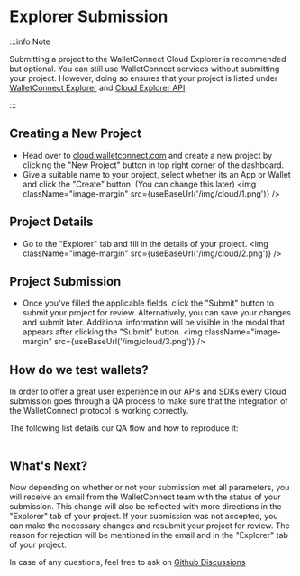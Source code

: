 
# Explorer Submission

:::info Note

Submitting a project to the WalletConnect Cloud Explorer is recommended but optional. You can still use WalletConnect services without submitting your project.
However, doing so ensures that your project is listed under [WalletConnect Explorer](https://walletconnect.com/explorer?utm_source=walletconnect-docs&utm_medium=cloud&utm_campaign=explorer-submission) and [Cloud Explorer API](./explorer.md).

:::

## Creating a New Project

- Head over to [cloud.walletconnect.com](https://cloud.walletconnect.com/) and create a new project by clicking the "New Project" button in top right corner of the dashboard.
- Give a suitable name to your project, select whether its an App or Wallet and click the "Create" button. (You can change this later)
  <img className="image-margin" src={useBaseUrl('/img/cloud/1.png')} />

## Project Details

- Go to the "Explorer" tab and fill in the details of your project.
  <img className="image-margin" src={useBaseUrl('/img/cloud/2.png')} />

<Table
  headers={['Field', 'Description', 'Required']}
  data={[
    {
      field: 'Name',
      description: 'The name to display in the explorer',
      required: 'yes'
    },
    {
      field: 'Description',
      description: 'A short description explaining your project (dapp/wallet)',
      required: 'yes'
    },
    {
      field: 'Type',
      description: 'Whether your project is a dapp or a wallet',
      required: 'yes'
    },
    {
      field: 'Category',
      description:
        'Appropriate category for your project. This field is dependent on the type of your project',
      required: 'yes'
    },
    {
      field: 'Homepage',
      description: 'The URL of your project',
      required: 'yes'
    },
    {
      field: 'Web App',
      description: 'The URL of your web app. This field is only applicable for dapps',
      required: 'yes'
    },
    {
      field: 'Supports Sign v2',
      description:
        'Indicates v2 support for WalletConnect Sign SDK. Detailed testing instructions are provided in the explorer submission form',
      required: 'yes'
    },
    {
      field: 'Supports Auth v1',
      description:
        'Indicates v1 support for WalletConnect Auth SDK. Detailed testing instructions are provided in the explorer submission form',
      required: 'yes'
    },
    {
      field: 'Chains',
      description: 'Chains supported by your project',
      required: 'yes'
    },
    {
      field: 'Logo',
      description:
        'The logo of your project. Further requirements are provided in the explorer submission form',
      required: 'yes'
    },
    {
      field: 'Testing Instructions',
      description: 'Instructions on how to test your WalletConnect Integration',
      required: 'yes'
    },
    {
      field: 'Download Links',
      description: 'Links to download your project (if applicable)',
      required: 'no'
    },
    {
      field: 'Mobile Linking',
      description:
        'Required for mobile wallets targeting Web3modal. Deep Link is recommended over Universal Link',
      required: 'no'
    },
    {
      field: 'Desktop Linking',
      description: 'Required for desktop wallets targeting Web3modal.',
      required: 'no'
    },
    {
      field: 'Injected Wallet Identifiers',
      description:
        'Required for injected wallets targeting Web3modal. RDNS (from EIP-6963 metadata) is recommended over Provider Flags(Legacy)',
      required: 'no'
    },
    {
      field: 'Metadata',
      description: 'User facing UI metadata for your project. Only Short Name is required.',
      required: 'no'
    }
  ]}
/>

## Project Submission

- Once you've filled the applicable fields, click the "Submit" button to submit your project for review. Alternatively, you can save your changes and submit later. Additional information will be visible in the modal that appears after clicking the "Submit" button.
  <img className="image-margin" src={useBaseUrl('/img/cloud/3.png')} />

## How do we test wallets?

In order to offer a great user experience in our APIs and SDKs every Cloud submission goes through a QA process to make sure that the integration of the WalletConnect protocol is working correctly.

The following list details our QA flow and how to reproduce it:

<Table
  headers={['Test Case', 'Steps', 'Expected Results']}
  data={[
    {
      testCase: 'Set Up',
      steps: `1. Download the wallet
              2. Install the wallet app
              3. Sign up for an account with the wallet app
              4. Create one or more accounts`,
      expectedResults: `1. N/A
                        2. The app is installed
                        3. I have an account
                        4. I have one or more accounts`
    },
    {
      testCase: 'Connect to dapp via web browser',
      steps: `1. Open the WalletConnect connection page https://evmtest.walletconnect.com from a PC
              2. Press on the “Connect Wallet” button and select the “WalletConnect” option.
              3. Open the wallet app and use the scan QR option to connect.
              4. Accept on the wallet the connection request`,
      expectedResults: `1. The app has been correctly set-up
                        2. A modal with wallet options is opened
                        3. A QR code is shown on the website and the wallet is able to scan it.
                        4. The connection is successfully established. The wallet data is now shown in the website.`
    },
    {
      testCase: 'Supporting personal_sign',
      steps: `1. Once the wallet is connected a card with the personal_sign label will show up
              2. Press the “Sign Message” button on the card.
              3. Accept the signature request on the wallet.`,
      expectedResults: `1. N/A
                        2. A modal should popup on the wallet app requesting for a signature.
                        3. Once accepted and signed the hash should show up on the website.`
    },
    {
      testCase: 'Supporting eth_signTypedData_v4',
      steps: `1. Once the wallet is connected a card with the signTypedData_v4 label will show up
              2. Press the “Sign Typed Data” button on the card.
              3. Accept the signature request on the wallet.`,
      expectedResults: `1. N/A
                        2. A modal should popup on the wallet app requesting for a signature.
                        3. Once accepted and signed the hash should show up on the website.`
    },
    {
      testCase: 'Supporting eth_sendTransaction',
      steps: `1. Once the wallet is connected a card with the eth_sendTransaction label will show up
              2. Press the “Send Transaction” button on the card.`,
      expectedResults: `1. N/A
                        2. A modal should popup on the wallet app requesting for a signature.`
    },
    {
      testCase: 'Switch chains - dapp side',
      steps: `1. Once the wallet is connected press on the modal button on the top right of the website.
              2. Press the first button of the modal to switch the chain.
              3. Select any available chain, close the modal and press the “Send Transaction” button on the eth_sendTransaction card.`,
      expectedResults: `1. A modal with the account information should pop up on the website.
                        2. A new view with supported chains should show up.
                        3. The transaction request that pops up on the wallet should show in their information the correct chain that we previously selected.`
    },
    {
      testCase: 'Switch Chains - wallet side (if supported)',
      steps: `1. Check if the wallet supports chain switching. If so select a different chain to the connected one.`,
      expectedResults: `1. The chain change should be reflected on the website. The first card shows the current chain ID.`
    },
    {
      testCase: 'Accounts Switching - wallet side',
      steps: `1. In the wallet app switch from one account to the other.`,
      expectedResults: `1. The account switch event should be reflected in the modal’s account view on the website.`
    },
    {
      testCase: 'Connect to dapp via mobile browser (Deep-link)',
      steps: `1. Open https://evmtest.walletconnect.com/ in your mobile device.
              2. Fill in the wallet’s name and it’s deeplink (Mobile Link) in the “Add a Custom Wallet to Web3Modal” form. Press the “Apply”. After the website reloads press the “Connect Wallet” button and select the new created wallet.
              3. Accept the connection request in the wallet application.`,
      expectedResults: `1. N/A
                        2. A form should show up in the website to fill in the wallet’s data. After the changes are applied the modal should show the new created wallet on the main view.
                        3. The user should be redirected to the wallet application and a modal with a connection request should show up on the wallet application. The wallet should connect successfully. On an Android devices the user should be redirected back to the website after accepting the connection request.`
    },
    {
      testCase: ' Disconnect a wallet',
      steps: `1. Select "Disconnect" button from the Wallet App (Ideally wallets should have a section where users could see all their existing dApp connections, and give the user the ability to manage connections / disconnect from dapps in one spot - this is not always true so if this is not possible just skip this)
              2. Repeat above steps and press "Disconnect" button from the dApp (this should be always available)`,
      expectedResults: `1. The related session should disappear from dApp and from the Wallet App
                        2. The related session should disappear from dApp and from the Wallet App`
    },
    {
      testCase: 'Verify API',
      steps: `1. Open https://malicious-app-verify-simulation.vercel.app/
              2. Select a supported chain by the wallet (some wallets don’t support testnets) and press the “Connect” button.
              3. Scan with the wallet the generated QR code.`,
      expectedResults: `1. N/A
                        2. A modal should show up with a QR code to scan.
                        3. The connection request in the wallet should flag the website as malicious. `
    },
  ]}
/>

## What's Next?

Now depending on whether or not your submission met all parameters, you will receive an email from the WalletConnect team with the status of your submission. This change will also be reflected with more directions in the "Explorer" tab of your project.
If your submission was not accepted, you can make the necessary changes and resubmit your project for review. The reason for rejection will be mentioned in the email and in the "Explorer" tab of your project.

In case of any questions, feel free to ask on [Github Discussions](https://github.com/orgs/WalletConnect/discussions/categories/explorer-support)
